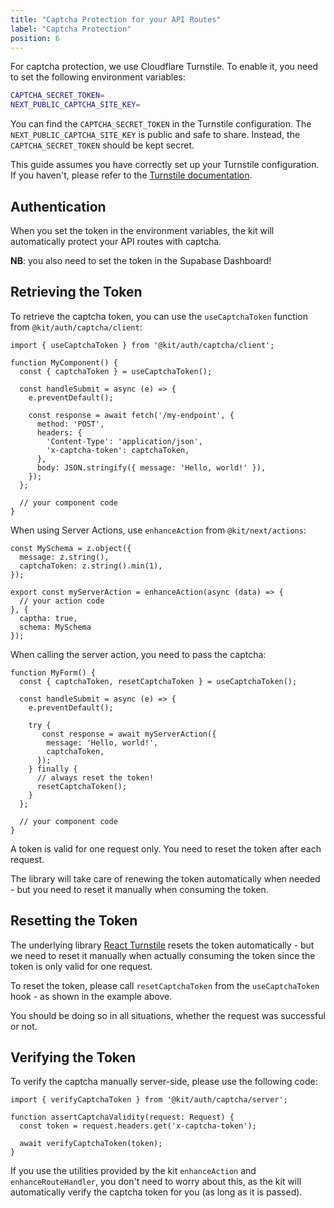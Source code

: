 ```yaml
---
title: "Captcha Protection for your API Routes"
label: "Captcha Protection"
position: 6
---
```


For captcha protection, we use Cloudflare Turnstile. To enable it, you need to set the following environment variables:

```bash
CAPTCHA_SECRET_TOKEN=
NEXT_PUBLIC_CAPTCHA_SITE_KEY=
```

You can find the `CAPTCHA_SECRET_TOKEN` in the Turnstile configuration. The `NEXT_PUBLIC_CAPTCHA_SITE_KEY` is public and safe to share. Instead, the `CAPTCHA_SECRET_TOKEN` should be kept secret.

This guide assumes you have correctly set up your Turnstile configuration. If you haven't, please refer to the [Turnstile documentation](https://developers.cloudflare.com/turnstile).

## Authentication

When you set the token in the environment variables, the kit will automatically protect your API routes with captcha.

**NB**: you also need to set the token in the Supabase Dashboard!

## Retrieving the Token

To retrieve the captcha token, you can use the `useCaptchaToken` function from `@kit/auth/captcha/client`:

```tsx
import { useCaptchaToken } from '@kit/auth/captcha/client';

function MyComponent() {
  const { captchaToken } = useCaptchaToken();

  const handleSubmit = async (e) => {
    e.preventDefault();

    const response = await fetch('/my-endpoint', {
      method: 'POST',
      headers: {
        'Content-Type': 'application/json',
        'x-captcha-token': captchaToken,
      },
      body: JSON.stringify({ message: 'Hello, world!' }),
    });
  };

  // your component code
}
```

When using Server Actions, use `enhanceAction` from `@kit/next/actions`:

```tsx
const MySchema = z.object({
  message: z.string(),
  captchaToken: z.string().min(1),
});

export const myServerAction = enhanceAction(async (data) => {
  // your action code
}, {
  captha: true,
  schema: MySchema
});
```

When calling the server action, you need to pass the captcha:

```tsx
function MyForm() {
  const { captchaToken, resetCaptchaToken } = useCaptchaToken();

  const handleSubmit = async (e) => {
    e.preventDefault();

    try {
       const response = await myServerAction({
        message: 'Hello, world!',
        captchaToken,
      });
    } finally {
      // always reset the token!
      resetCaptchaToken();
    }
  };

  // your component code
}
```

A token is valid for one request only. You need to reset the token after each request.

The library will take care of renewing the token automatically when needed - but you need to reset it manually when consuming the token.

## Resetting the Token

The underlying library [React Turnstile](https://github.com/marsidev/react-turnstile) resets the token automatically - but we need to reset it manually when actually consuming the token since the token is only valid for one request. 

To reset the token, please call `resetCaptchaToken` from the `useCaptchaToken` hook - as shown in the example above.

You should be doing so in all situations, whether the request was successful or not.

## Verifying the Token

To verify the captcha manually server-side, please use the following code:

```tsx
import { verifyCaptchaToken } from '@kit/auth/captcha/server';

function assertCaptchaValidity(request: Request) {
  const token = request.headers.get('x-captcha-token');

  await verifyCaptchaToken(token);
}
```

If you use the utilities provided by the kit `enhanceAction` and `enhanceRouteHandler`, you don't need to worry about this, as the kit will automatically verify the captcha token for you (as long as it is passed).
